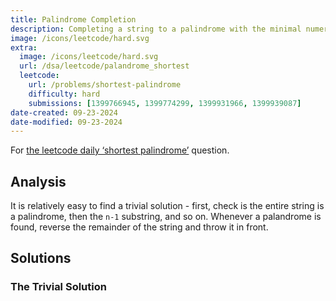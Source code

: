 ```yaml
---
title: Palindrome Completion
description: Completing a string to a palindrome with the minimal numer of characters.
image: /icons/leetcode/hard.svg
extra:  
  image: /icons/leetcode/hard.svg
  url: /dsa/leetcode/palandrome_shortest
  leetcode: 
    url: /problems/shortest-palindrome
    difficulty: hard
    submissions: [1399766945, 1399774299, 1399931966, 1399939087]
date-created: 09-23-2024
date-modified: 09-23-2024
---
```


For [the leetcode daily 'shortest palindrome'](https://leetcode.com/problems/shortest-palindrome/submissions/1399931966/) question.


## Analysis

It is relatively easy to find a trivial solution - first, check is the entire
string is a palindrome, then the ``n-1`` substring, and so on. Whenever a 
palandrome is found, reverse the remainder of the string and throw it in front.


## Solutions

### The Trivial Solution

```.python
```

